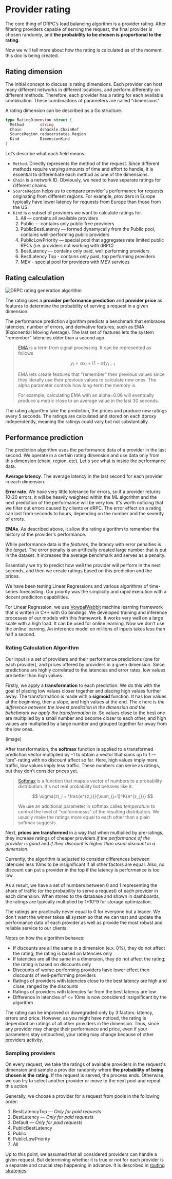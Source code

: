 
# Provider rating

The core thing of DRPC’s load balancing algorithm is a provider rating. After filtering providers capable of serving the request, the final provider is chosen randomly, and **the probability to be chosen is proportional to the rating**.

Now we will tell more about how the rating is calculated as of the moment this doc is being created.

## Rating dimension

The initial concept to discuss is rating dimensions. Each provider can host many different networks in different locations, and perform differently on different methods. Therefore, each provider has a rating for each available combination. These combinaitons of parameters are called "dimensions".

A rating dimension can be described as a Go structure.

```go
type RatingDimension struct {
  Method       string
  Chain        dshackle.ChainRef
  SourceRegion reducerstates.Region
  Kind         DimensionKind
}
```

Let’s describe what each field means.

- `Method`. Directly represents the method of the request. Since different methods require varying amounts of time and effort to handle, it is essential to differentiate each method as one of the dimensions.
- `Chain` is a network ID. Obviously, we need to have separate ratings for different chains.
- `SourceRegion` helps us to compare provider`s performance for requests originating from different regions. For example, providers in Europe typically have lower latency for requests from Europe than those from the US.
- `Kind` is a subset of providers we want to calculate ratings for.
  1. All — contains all available providers 
  2. Public — contains only public free providers
  3. PublicBestLatency — formed dynamycally from the Public pool, contains well-performing public providers
  4. PublicLowPriority — special pool that aggregates rate limited public RPCs (i.e. providers not working with dRPC)
  5. BestLatency — contains only paid, well performing providers
  6. BestLatency Top - contains only paid, top performing providers
  7. MEV - special pool for providers with MEV services

## Rating calculation

<Image src={mlrating} alt="DRPC rating generation algorithm" sizes="55vw" />

The rating uses a **provider performance prediction** and **provider price** as features to determine the probability of serving a request in a given dimension.

The performance prediction algorithm predicts a benchmark that embraces latencies, number of errors, and derivative features, such as EMA (Exponential Moving Average). The last set of features lets the system "remember" latencies older than a second ago. 

> [EMA](https://en.wikipedia.org/wiki/Exponential_smoothing) is a term from signal processing. It can be represented as follows
> 
> $$
> y_t = \alpha x_t + (1 - \alpha) y_{t-1}
> $$
> 
> EMA lets create features that "remember" their previous values since they literally use their previous values to calculate new ones. The alpha parameter controls how long-term the memory is.
> 
> For example, calculating EMA with an alpha=0.06 will eventually produce a metric close to an average value in the last 30 seconds.

The rating algorithm take the prediction, the prices and produce new ratings every 5 seconds. The ratings are calculated and stored on each dproxy independently, meaning the ratings could vary but not substantially.

## Performance prediction
The prediction algorithm uses the performance data of a provider in the last second. 
We operate in a certain rating dimension and use data only from this dimension (chain, region, etc). 
Let's see what is inside the performance data.

**Average latency**. The average latency in the last second for each provider in each dimension.

**Error rate**. We have very little tolerance for errors, so if a provider returns 10-20 errors, it will be heavily weighted within the ML algorithm and the next prediction of the performance will be very low. It's worth noticing that we filter out errors caused by clients or dRPC. The error effect on a rating can last from seconds to hours, depending on the number and the severity of errors. 

**EMAs**. As described above, it allow the rating algorithm to remember the history of the provider's performance.

While performance data is the *features*, the latency with error penalties is the *target*. The error penalty is an artifically created large number that is put in the dataset. It increases the average benchmark and serves as a penalty.

Essentially we try to predict how well the provider will perform in the next seconds, and then we create ratings based on this prediciton and the prices.

We have been testing Linear Regressions and various algorithms of time-series forecasting. Our priority was the simplicity and rapid execution with a decent prediciton capabilities.

For Linear Regression, we use [VowpalWabbit](https://vowpalwabbit.org) machine learning framework that is written in C++ with Go bindings. We developed training and inference processes of our models with this framework. It works very well on a large scale with a high load. It can be used for online learning. Now we don't use the online learning. An inference model on millions of inputs takes less than half a second.

### Rating Calculation Algorithm

Our input is a set of providers and their performance predictions (one for each provider), and prices offered by providers in a given dimension. Since predictions are highly correlated to the latencies and error rates, low values are better than high values.

Firstly, we apply a **transformation** to each prediction. 
We do this with the goal of placing low values closer together and placing high values further away. 
The transformation is made with a **sigmoid** function. 
It has low values at the beginning, then a slope, and high values at the end. 
The `x` here is *the difference between the lowest prediction in the dimension and the behchmark we apply the transformation to*. 
So values close to the best one are multiplied by a small number and become closer to each other, and high values are multiplied by a large number and grouped together far away from the low ones.

(image)

After transformation, the **softmax** function is applied to a transformed prediction vector multiplied by -1 to obtain a vector that sums up to 1 — “pre”-rating with no discount affect so far. 
Here, high values imply more traffic, low values imply less traffic. These numbers can serve as ratings, but they don't consider prices yet.

> [Softmax](https://en.wikipedia.org/wiki/Softmax_function) is a function that maps a vector of numbers to a probability distribution. It's not real probability but behaves like it. 
> 
> $$
> \sigma(z)_i = \frac{e^{z_i}}{\sum_{j=1}^K{e^{z_j}}}
> $$
> 
> We use an additional parameter in softmax called *temperature* to control the level of "uniformnesss" of the resulting distribution. We usually make the ratings more equal to each other than a plain softmax suggests.

Next, **prices are transformed** in a way that when multiplied by pre-ratings, they increase ratings of cheaper providers *if the performance of the provider is good* and *if their discount is higher than usual discount in a dimension*.

Currently, the algorithm is adjusted to consider differences between latencies less 10ms to be insignificant if all other factors are equal. Also, no discount can put a provider in the top if the latency is performance is too low.

As a result, we have a set of numbers between 0 and 1 representing the share of traffic (or the probability to serve a request) of each provider in each dimension. 
When stored to the database and shown in dashboards, the ratings are typically multiplied by 1*10^9 for storage optimization. 

The ratings are practically never equal to 0 for everyone but a leader. We don't want the winner takes all system so that we can test and update the performance data of each provider as well as provide the most robust and reliable service to our clients.

Notes on how the algorithm behaves:

- If discounts are all the same in a dimension (e.x. 0%), they do not affect the rating; the rating is based on latencies only
- If latencies are all the same in a dimension, they do not affect the rating; the rating is based on discounts only
- Discounts of worse-performing providers have lower effect then discounts of well-performing providers
- Ratings of providers with latencies close to the best latency are high and close, ranged by the discounts
- Ratings of providers with latencies far from the best latency are low
- Difference in latencies of <= 10ms is now considered insignificant by the algorithm

The rating can be improved or downgraded only by 3 factors: latency, errors and price. 
However, as you might have noticed, the rating is dependant on ratings of all other providers in the dimension. 
Thus, since any provider may change their performance and price, even if your parameters stay untouched, your rating may change because of other providers activity.

### Sampling providers

On every request, we take the ratings of available providers in the request's dimension and sample a provider randomly where **the probability of being chosen is the rating**. If the request is served, the process ends. Otherwise, we can try to select another provider or move to the next pool and repeat this action. 

Generally, we choose a provider for a request from pools in the following order:

1. BestLatencyTop *— Only for paid requests*
2. BestLatency *— Only for paid requests*
3. Default *— Only for paid requests*
4. PublicBestLatency
5. Public
6. PublicLowPriority
7. All

Up to this point, we assumed that all considered providers can handle a given request. But determining whether it is true or not for each provider is a separate and crucial step happening in advance. It is described in [routing strategies](strategies.mdx).